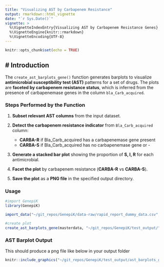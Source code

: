 ```yaml
---
title: "Visualizing AST by Carbapenem Resistance"
output: rmarkdown::html_vignette
date: "`r Sys.Date()`"
vignette: >
  %\VignetteIndexEntry{Visualizing AST by Carbapenem Resistance Genes}
  %\VignetteEngine{knitr::rmarkdown}
  %\VignetteEncoding{UTF-8}
---
```


```r
knitr::opts_chunk$set(echo = TRUE)
```

## # Introduction

The `create_ast_barplots_gene()` function generates barplots to visualize **antimicrobial susceptibility test (AST)** patterns for a set of drugs. 
The plots are **faceted by carbapenem resistance status**, which is inferred from the presence of carbapenemase genes in the column `bla_Carb_acquired`.

### Steps Performed by the Function

1. **Subset relevant AST columns** from the input dataset.

2. **Detect the carbapenem resistance indicator** from `Bla_Carb_acquired` column:
   - **CARBA-R** if Bla_Carb_acquired has a carbapenemase gene present
   - **CARBA-S** if Bla_Carb_acquired has no carbapenemase gene or  -

3. **Generate a stacked bar plot** showing the proportion of **S, I, R** for each antimicrobial.

4. **Facet the plot** by carbapenem resistance (**CARBA-R** vs **CARBA-S**).

5. **Save the plot** as a **PNG file** in the specified output directory.

### Usage
```r
#import GenepiK
library(GenepiK)

import_data("~/git_repos/GenepiK/data-raw/rapid_report_dummy_data.csv", "~/git_repos/")
```

```r
#create plot
create_ast_barplots_gene(masterdata, "~/git_repos/GenepiK/test_output/")
```

### AST Barplot Output
This should produce a png file like below in your output folder

```r
knitr::include_graphics("~/git_repos/GenepiK/test_output/ast_barplots_gene_facet.png")
```
